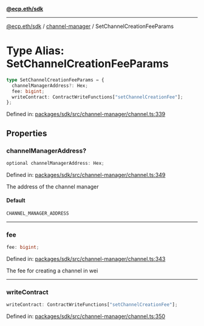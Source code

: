 [**@ecp.eth/sdk**](../../index.mdx)

***

[@ecp.eth/sdk](/sdk-reference/index.mdx) / [channel-manager](/sdk-reference/channel-manager/index.mdx) / SetChannelCreationFeeParams

# Type Alias: SetChannelCreationFeeParams

```ts
type SetChannelCreationFeeParams = {
  channelManagerAddress?: Hex;
  fee: bigint;
  writeContract: ContractWriteFunctions["setChannelCreationFee"];
};
```

Defined in: [packages/sdk/src/channel-manager/channel.ts:339](https://github.com/ecp-eth/comments-monorepo/blob/main/packages/sdk/src/channel-manager/channel.ts#L339)

## Properties

### channelManagerAddress?

```ts
optional channelManagerAddress: Hex;
```

Defined in: [packages/sdk/src/channel-manager/channel.ts:349](https://github.com/ecp-eth/comments-monorepo/blob/main/packages/sdk/src/channel-manager/channel.ts#L349)

The address of the channel manager

#### Default

```ts
CHANNEL_MANAGER_ADDRESS
```

***

### fee

```ts
fee: bigint;
```

Defined in: [packages/sdk/src/channel-manager/channel.ts:343](https://github.com/ecp-eth/comments-monorepo/blob/main/packages/sdk/src/channel-manager/channel.ts#L343)

The fee for creating a channel in wei

***

### writeContract

```ts
writeContract: ContractWriteFunctions["setChannelCreationFee"];
```

Defined in: [packages/sdk/src/channel-manager/channel.ts:350](https://github.com/ecp-eth/comments-monorepo/blob/main/packages/sdk/src/channel-manager/channel.ts#L350)
